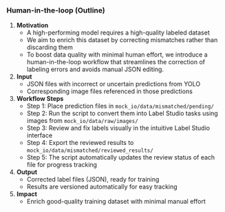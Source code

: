### Human-in-the-loop (Outline)

1. **Motivation**
   - A high-performing model requires a high-quality labeled dataset
   - We aim to enrich this dataset by correcting mismatches rather than discarding them
   - To boost data quality with minimal human effort, we introduce a human-in-the-loop workflow that streamlines the correction of labeling errors and avoids manual JSON editing.

2. **Input**
   - JSON files with incorrect or uncertain predictions from YOLO
   - Corresponding image files referenced in those predictions

3. **Workflow Steps**
   - Step 1: Place prediction files in `mock_io/data/mismatched/pending/`
   - Step 2: Run the script to convert them into Label Studio tasks using images from `mock_io/data/raw/images/`
   - Step 3: Review and fix labels visually in the intuitive Label Studio interface
   - Step 4: Export the reviewed results to `mock_io/data/mismatched/reviewed_results/`
   - Step 5: The script automatically updates the review status of each file for progress tracking

4. **Output**
   - Corrected label files (JSON), ready for training
   - Results are versioned automatically for easy tracking

5. **Impact**
   - Enrich good-quality training dataset with minimal manual effort
